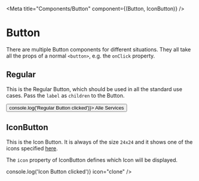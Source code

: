 
<Meta title="Components/Button" component={(Button, IconButton)} />

# Button

There are multiple Button components for different situations.
They all take all the props of a normal `<button>`, e.g. the `onClick` property.

## Regular

This is the Regular Button, which should be used in all the standard use cases. Pass the `label` as `children` to the Button.

<Canvas withSource="open">
  <Story name="Regular">
    <Button onClick={() => console.log('Regular Button clicked')}>
      Alle Services
    </Button>
  </Story>
</Canvas>

## IconButton

This is the Icon Button. It is always of the size `24x24` and it shows one of the icons specified [here](?path=/docs/components-icon--regular).

The `icon` property of IconButton defines which Icon will be displayed.

<ArgsTable of={IconButton} />

<Canvas withSource="open">
  <Story name="WithIcon">
    <IconButton
      onClick={() => console.log('Icon Button clicked')}
      icon="clone"
    />
  </Story>
</Canvas>
